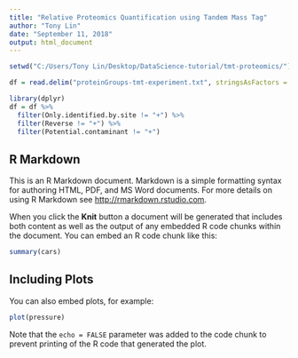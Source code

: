 ```yaml
---
title: "Relative Proteomics Quantification using Tandem Mass Tag"
author: "Tony Lin"
date: "September 11, 2018"
output: html_document
---
```


```r
setwd("C:/Users/Tony Lin/Desktop/DataScience-tutorial/tmt-proteomics/")
```


```r
df = read.delim("proteinGroups-tmt-experiment.txt", stringsAsFactors = F)
```

```r
library(dplyr)
df = df %>%
  filter(Only.identified.by.site != "+") %>%
  filter(Reverse != "+") %>%
  filter(Potential.contaminant != "+")
```


## R Markdown

This is an R Markdown document. Markdown is a simple formatting syntax for authoring HTML, PDF, and MS Word documents. For more details on using R Markdown see <http://rmarkdown.rstudio.com>.

When you click the **Knit** button a document will be generated that includes both content as well as the output of any embedded R code chunks within the document. You can embed an R code chunk like this:

```r
summary(cars)
```

## Including Plots

You can also embed plots, for example:

```r
plot(pressure)
```

Note that the `echo = FALSE` parameter was added to the code chunk to prevent printing of the R code that generated the plot.
